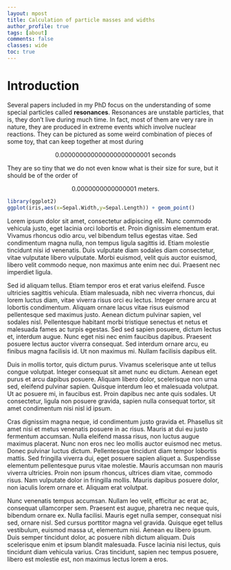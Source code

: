 ```yaml
---
layout: mpost 
title: Calculation of particle masses and widths 
author_profile: true
tags: [about]
comments: false
classes: wide
toc: true
---
```


# Introduction

Several papers included in my PhD focus on the understanding of some special particles called **resonances**.
Resonances are unstable particles, that is, they don't live during much time.
In fact, most of them are very rare in nature, they are produced in extreme events which involve nuclear reactions.
They can be pictured as some weird combination of pieces of some toy, that can keep together at most during 

$$0.000000000000000000000001~\text{seconds}$$

They are so tiny that we do not even know what is their size for sure, but it should be of the order of

$$0.0000000000000001~\text{meters.}$$

```r
library(ggplot2)
ggplot(iris,aes(x=Sepal.Width,y=Sepal.Length)) + geom_point()
```

Lorem ipsum dolor sit amet, consectetur adipiscing elit. Nunc commodo vehicula justo, eget lacinia orci lobortis et. Proin dignissim elementum erat. Vivamus rhoncus odio arcu, vel bibendum tellus egestas vitae. Sed condimentum magna nulla, non tempus ligula sagittis id. Etiam molestie tincidunt nisi id venenatis. Duis vulputate diam sodales diam consectetur, vitae vulputate libero vulputate. Morbi euismod, velit quis auctor euismod, libero velit commodo neque, non maximus ante enim nec dui. Praesent nec imperdiet ligula.

Sed id aliquam tellus. Etiam tempor eros et erat varius eleifend. Fusce ultricies sagittis vehicula. Etiam malesuada, nibh nec viverra rhoncus, dui lorem luctus diam, vitae viverra risus orci eu lectus. Integer ornare arcu at lobortis condimentum. Aliquam ornare lacus vitae risus euismod pellentesque sed maximus justo. Aenean dictum pulvinar sapien, vel sodales nisl. Pellentesque habitant morbi tristique senectus et netus et malesuada fames ac turpis egestas. Sed sed sapien posuere, dictum lectus et, interdum augue. Nunc eget nisi nec enim faucibus dapibus. Praesent posuere lectus auctor viverra consequat. Sed interdum ornare arcu, eu finibus magna facilisis id. Ut non maximus mi. Nullam facilisis dapibus elit.

Duis in mollis tortor, quis dictum purus. Vivamus scelerisque ante ut tellus congue volutpat. Integer consequat sit amet nunc eu dictum. Aenean eget purus et arcu dapibus posuere. Aliquam libero dolor, scelerisque non urna sed, eleifend pulvinar sapien. Quisque interdum leo et malesuada volutpat. Ut ac posuere mi, in faucibus est. Proin dapibus nec ante quis sodales. Ut consectetur, ligula non posuere gravida, sapien nulla consequat tortor, sit amet condimentum nisi nisl id ipsum.

Cras dignissim magna neque, id condimentum justo gravida et. Phasellus sit amet nisi et metus venenatis posuere in ac risus. Mauris at dui eu justo fermentum accumsan. Nulla eleifend massa risus, non luctus augue maximus placerat. Nunc non eros nec leo mollis auctor euismod nec metus. Donec pulvinar luctus dictum. Pellentesque tincidunt diam tempor lobortis mattis. Sed fringilla viverra dui, eget posuere sapien aliquet a. Suspendisse elementum pellentesque purus vitae molestie. Mauris accumsan non mauris viverra ultricies. Proin non ipsum rhoncus, ultrices diam vitae, commodo risus. Nam vulputate dolor in fringilla mollis. Mauris dapibus posuere dolor, non iaculis lorem ornare et. Aliquam erat volutpat.

Nunc venenatis tempus accumsan. Nullam leo velit, efficitur ac erat ac, consequat ullamcorper sem. Praesent est augue, pharetra nec neque quis, bibendum ornare ex. Nulla facilisi. Mauris eget nulla semper, consequat nisi sed, ornare nisl. Sed cursus porttitor magna vel gravida. Quisque eget tellus vestibulum, euismod massa ut, elementum nisi. Aenean eu libero ipsum. Duis semper tincidunt dolor, ac posuere nibh dictum aliquam. Duis scelerisque enim et ipsum blandit malesuada. Fusce lacinia nisi lectus, quis tincidunt diam vehicula varius. Cras tincidunt, sapien nec tempus posuere, libero est molestie est, non maximus lectus lorem a eros. 
